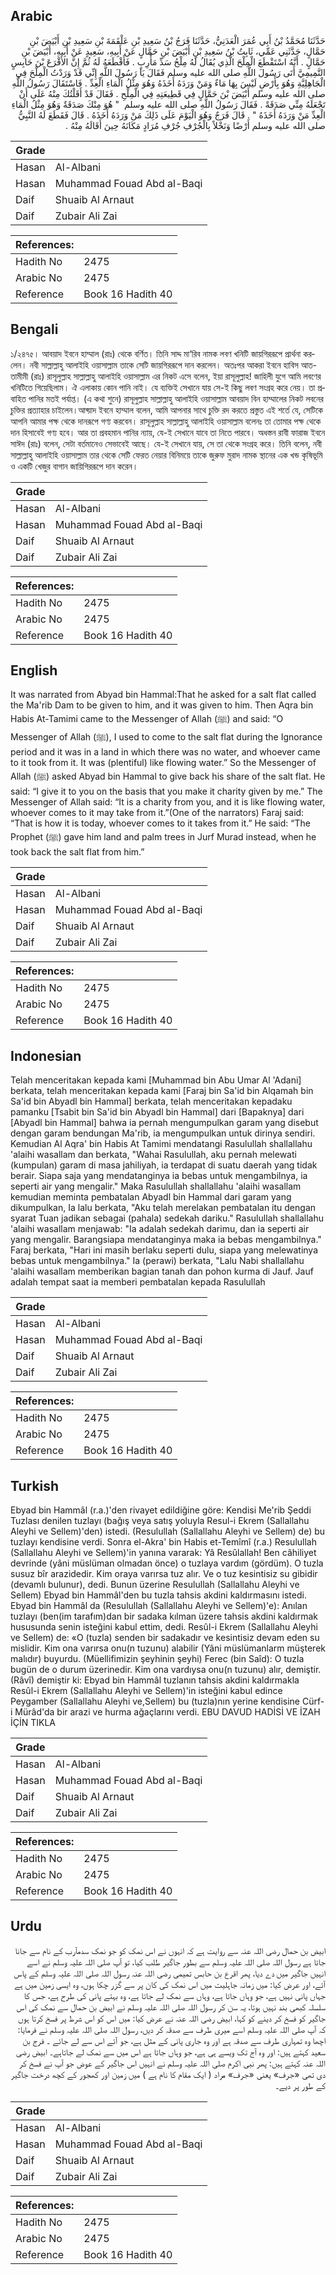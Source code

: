 ## Arabic


<div dir="rtl" lang="ar" style={{fontSize:'larger',backgroundColor:'#f8f9fa',padding:20}}>
حَدَّثَنَا مُحَمَّدُ بْنُ أَبِي عُمَرَ الْعَدَنِيُّ، حَدَّثَنَا فَرَجُ بْنُ سَعِيدِ بْنِ عَلْقَمَةَ بْنِ سَعِيدِ بْنِ أَبْيَضَ بْنِ حَمَّالٍ، حَدَّثَنِي عَمِّي، ثَابِتُ بْنُ سَعِيدِ بْنِ أَبْيَضَ بْنِ حَمَّالٍ عَنْ أَبِيهِ، سَعِيدٍ عَنْ أَبِيهِ، أَبْيَضَ بْنِ حَمَّالٍ ‏.‏ أَنَّهُ اسْتَقْطَعَ الْمِلْحَ الَّذِي يُقَالُ لَهُ مِلْحُ سَدِّ مَأْرِبٍ ‏.‏ فَأَقْطَعَهُ لَهُ ثُمَّ إِنَّ الأَقْرَعَ بْنَ حَابِسٍ التَّمِيمِيَّ أَتَى رَسُولَ اللَّهِ صلى الله عليه وسلم فَقَالَ يَا رَسُولَ اللَّهِ إِنِّي قَدْ وَرَدْتُ الْمِلْحَ فِي الْجَاهِلِيَّةِ وَهُوَ بِأَرْضٍ لَيْسَ بِهَا مَاءٌ وَمَنْ وَرَدَهُ أَخَذَهُ وَهُوَ مِثْلُ الْمَاءِ الْعِدِّ ‏.‏ فَاسْتَقَالَ رَسُولُ اللَّهِ صلى الله عليه وسلم أَبْيَضَ بْنَ حَمَّالٍ فِي قَطِيعَتِهِ فِي الْمِلْحِ ‏.‏ فَقَالَ قَدْ أَقَلْتُكَ مِنْهُ عَلَى أَنْ تَجْعَلَهُ مِنِّي صَدَقَةً ‏.‏ فَقَالَ رَسُولُ اللَّهِ صلى الله عليه وسلم ‏ "‏ هُوَ مِنْكَ صَدَقَةٌ وَهُوَ مِثْلُ الْمَاءِ الْعِدِّ مَنْ وَرَدَهُ أَخَذَهُ ‏"‏ ‏.‏ قَالَ فَرَجٌ وَهُوَ الْيَوْمَ عَلَى ذَلِكَ مَنْ وَرَدَهُ أَخَذَهُ ‏.‏ قَالَ فَقَطَعَ لَهُ النَّبِيُّ صلى الله عليه وسلم أَرْضًا وَنَخْلاً بِالْجُرْفِ جُرْفِ مُرَادٍ مَكَانَهُ حِينَ أَقَالَهُ مِنْهُ ‏.‏
</div>
<div style={{backgroundColor:'#f8f9fa',padding:20, marginBottom: 10}}><table> <thead> <tr> <th>Grade</th> <th></th> </tr> </thead> <tbody> <tr><td>Hasan</td><td>Al-Albani</td></tr><tr><td>Hasan</td><td>Muhammad Fouad Abd al-Baqi</td></tr><tr><td>Daif</td><td>Shuaib Al Arnaut</td></tr><tr><td>Daif</td><td>Zubair Ali Zai</td></tr></tbody></table><table> <thead> <tr> <th>References:</th> <th></th> </tr> </thead> <tbody><tr><td>Hadith No</td><td>2475</td></tr><tr><td>Arabic No</td><td>2475</td></tr><tr><td>Reference</td><td>Book 16 Hadith 40</td></tr></tbody></table></div>

## Bengali


<div dir="ltr" lang="bn" style={{fontSize:'larger',backgroundColor:'#f8f9fa',padding:20}}>
১/২৪৭৫। আবয়াদ ইবনে হাম্মাল (রাঃ) থেকে বর্ণিত। তিনি সাদ্দ মা‘রিব নামক লবণ খনিটি জায়গিররূপে প্রার্থনা করলেন। নবী সাল্লাল্লাহু আলাইহি ওয়াসাল্লাম তাকে সেটি জায়গিররূপে দান করলেন। অতঃপর আকরা ইবনে হাবিস আত-তামীমী (রাঃ) রাসূলুল্লাহ সাল্লাল্লাহু আলাইহি ওয়াসাল্লাম এর নিকট এসে বলেন, ইয়া রাসূলুল্লাহ! জাহিলী যুগে আমি লবণের খনিটিতে গিয়েছিলাম। ঐ এলাকায় কোন পানি নাই। যে ব্যক্তিই সেখানে যায় সে-ই কিছু লবণ সংগ্রহ করে নেয়। তা প্রবাহিত পানির মতই পর্যাপ্ত। (এ কথা শুনে) রাসূলুল্লাহ সাল্লাল্লাহু আলাইহি ওয়াসাল্লাম আবয়াদ বিন হাম্মালের নিকট লবনের চুক্তির প্রত্যাহার চাইলেন।আব্য়াদ ইবনে হাম্মাল বলেন, আমি আপনার সাথে চুক্তি রদ করতে প্রস্তুত এই শর্তে যে, সেটিকে আপনি আমার পক্ষ থেকে দানরূপে গণ্য করবেন। রাসূলুল্লাহ সাল্লাল্লাহু আলাইহি ওয়াসাল্লাম বলেনঃ তা তোমার পক্ষ থেকে দান হিসাবেই গণ্য হবে। আর তা প্রবহমান পানির ন্যায়, যে-ই সেখানে যাবে তা নিতে পারবে। অধস্তন রাবী ফারাজ ইবনে সাঈদ (রাঃ) বলেন, সেটা বর্তমানেও সেভাবেই আছে। যে-ই সেখানে যায়, সে তা থেকে সংগ্রহ করে। তিনি বলেন, নবী সাল্লাল্লাহু আলাইহি ওয়াসাল্লাম তার থেকে সেটি ফেরত নেয়ার বিনিময়ে তাকে জুরুফ মুরাদ নামক স্থানের এক খন্ড কৃষিভূমি ও একটি খেজুর বাগান জায়িগিররূপে দান করেন।
</div>
<div style={{backgroundColor:'#f8f9fa',padding:20, marginBottom: 10}}><table> <thead> <tr> <th>Grade</th> <th></th> </tr> </thead> <tbody> <tr><td>Hasan</td><td>Al-Albani</td></tr><tr><td>Hasan</td><td>Muhammad Fouad Abd al-Baqi</td></tr><tr><td>Daif</td><td>Shuaib Al Arnaut</td></tr><tr><td>Daif</td><td>Zubair Ali Zai</td></tr></tbody></table><table> <thead> <tr> <th>References:</th> <th></th> </tr> </thead> <tbody><tr><td>Hadith No</td><td>2475</td></tr><tr><td>Arabic No</td><td>2475</td></tr><tr><td>Reference</td><td>Book 16 Hadith 40</td></tr></tbody></table></div>

## English


<div dir="ltr" lang="en" style={{fontSize:'larger',backgroundColor:'#f8f9fa',padding:20}}>
It was narrated from Abyad bin Hammal:That he asked for a salt flat called the Ma'rib Dam to be given to him, and it was given to him. Then Aqra bin Habis At-Tamimi came to the Messenger of Allah (ﷺ) and said: “O Messenger of Allah (ﷺ), I used to come to the salt flat during the Ignorance period and it was in a land in which there was no water, and whoever came to it took from it. It was (plentiful) like flowing water.” So the Messenger of Allah (ﷺ) asked Abyad bin Hammal to give back his share of the salt flat. He said: “I give it to you on the basis that you make it charity given by me.” The Messenger of Allah said: “It is a charity from you, and it is like flowing water, whoever comes to it may take from it.”(One of the narrators) Faraj said: “That is how it is today, whoever comes to it takes from it.” He said: “The Prophet (ﷺ) gave him land and palm trees in Jurf Murad instead, when he took back the salt flat from him.”
</div>
<div style={{backgroundColor:'#f8f9fa',padding:20, marginBottom: 10}}><table> <thead> <tr> <th>Grade</th> <th></th> </tr> </thead> <tbody> <tr><td>Hasan</td><td>Al-Albani</td></tr><tr><td>Hasan</td><td>Muhammad Fouad Abd al-Baqi</td></tr><tr><td>Daif</td><td>Shuaib Al Arnaut</td></tr><tr><td>Daif</td><td>Zubair Ali Zai</td></tr></tbody></table><table> <thead> <tr> <th>References:</th> <th></th> </tr> </thead> <tbody><tr><td>Hadith No</td><td>2475</td></tr><tr><td>Arabic No</td><td>2475</td></tr><tr><td>Reference</td><td>Book 16 Hadith 40</td></tr></tbody></table></div>

## Indonesian


<div dir="ltr" lang="id" style={{fontSize:'larger',backgroundColor:'#f8f9fa',padding:20}}>
Telah menceritakan kepada kami [Muhammad bin Abu Umar Al 'Adani] berkata, telah menceritakan kepada kami [Faraj bin Sa'id bin Alqamah bin Sa'id bin Abyadl bin Hammal] berkata, telah menceritakan kepadaku pamanku [Tsabit bin Sa'id bin Abyadl bin Hammal] dari [Bapaknya] dari [Abyadl bin Hammal] bahwa ia pernah mengumpulkan garam yang disebut dengan garam bendungan Ma'rib, ia mengumpulkan untuk dirinya sendiri. Kemudian Al Aqra' bin Habis At Tamimi mendatangi Rasulullah shallallahu 'alaihi wasallam dan berkata, "Wahai Rasulullah, aku pernah melewati (kumpulan) garam di masa jahiliyah, ia terdapat di suatu daerah yang tidak berair. Siapa saja yang mendatanginya ia bebas untuk mengambilnya, ia seperti air yang mengalir." Maka Rasulullah shallallahu 'alaihi wasallam kemudian meminta pembatalan Abyadl bin Hammal dari garam yang dikumpulkan, Ia lalu berkata, "Aku telah merelakan pembatalan itu dengan syarat Tuan jadikan sebagai (pahala) sedekah dariku." Rasulullah shallallahu 'alaihi wasallam menjawab: "Ia adalah sedekah darimu, dan ia seperti air yang mengalir. Barangsiapa mendatanginya maka ia bebas mengambilnya." Faraj berkata, "Hari ini masih berlaku seperti dulu, siapa yang melewatinya bebas untuk mengambilnya." Ia (perawi) berkata, "Lalu Nabi shallallahu 'alaihi wasallam memberikan bagian tanah dan pohon kurma di Jauf. Jauf adalah tempat saat ia memberi pembatalan kepada Rasulullah
</div>
<div style={{backgroundColor:'#f8f9fa',padding:20, marginBottom: 10}}><table> <thead> <tr> <th>Grade</th> <th></th> </tr> </thead> <tbody> <tr><td>Hasan</td><td>Al-Albani</td></tr><tr><td>Hasan</td><td>Muhammad Fouad Abd al-Baqi</td></tr><tr><td>Daif</td><td>Shuaib Al Arnaut</td></tr><tr><td>Daif</td><td>Zubair Ali Zai</td></tr></tbody></table><table> <thead> <tr> <th>References:</th> <th></th> </tr> </thead> <tbody><tr><td>Hadith No</td><td>2475</td></tr><tr><td>Arabic No</td><td>2475</td></tr><tr><td>Reference</td><td>Book 16 Hadith 40</td></tr></tbody></table></div>

## Turkish


<div dir="ltr" lang="tr" style={{fontSize:'larger',backgroundColor:'#f8f9fa',padding:20}}>
Ebyad bin Hammâl (r.a.)'den rivayet edildiğine göre: Kendisi Me'rib Şeddi Tuzlası denilen tuzlayı (bağış veya satış yoluyla Resul-i Ekrem (Sallallahu Aleyhi ve Sellem)'den) istedi. (Resulullah (Sallallahu Aleyhi ve Sellem) de) bu tuzlayı kendisine verdi. Sonra el-Akra' bin Habis et-Temîmî (r.a.) Resulullah (Sallallahu Aleyhi ve Sellem)'in yanına vararak: Yâ Resûlallah! Ben câhiliyet devrinde (yâni müslüman olmadan önce) o tuzlaya vardım (gördüm). O tuzla susuz bîr arazidedir. Kim oraya varırsa tuz alır. Ve o tuz kesintisiz su gibidir (devamlı bulunur), dedi. Bunun üzerine Resulullah (Sallallahu Aleyhi ve Sellem) Ebyad bin Hammâl'den bu tuzla tahsis akdini kaldırmasını istedi. Ebyad bin Hammâl da (Resulullah (Sallallahu Aleyhi ve Sellem)'e): Anılan tuzlayı (ben(im tarafım)dan bir sadaka kılman üzere tahsis akdini kaldırmak hususunda senin isteğini kabul ettim, dedi. Resûl-i Ekrem (Sallallahu Aleyhi ve Sellem) de: «O (tuzla) senden bir sadakadır ve kesintisiz devam eden su mislidir. Kim ona varırsa onu(n tuzunu) alabilir (Yâni müslümanlarm müşterek malıdır) buyurdu. (Müellifimizin şeyhinin şeyhi) Ferec (bin Saîd): O tuzla bugün de o durum üzerinedir. Kim ona vardıysa onu(n tuzunu) alır, demiştir. (Râvî) demiştir ki: Ebyad bin Hammâl tuzlanın tahsis akdini kaldırmakla Resûl-i Ekrem (Sallallahu Aleyhi ve Sellem)'in isteğini kabul edince Peygamber (Sallallahu Aleyhi ve,Sellem) bu (tuzla)nın yerine kendisine Cürf-i Mürâd'da bir arazi ve hurma ağaçlarını verdi. EBU DAVUD HADİSİ VE İZAH İÇİN TIKLA
</div>
<div style={{backgroundColor:'#f8f9fa',padding:20, marginBottom: 10}}><table> <thead> <tr> <th>Grade</th> <th></th> </tr> </thead> <tbody> <tr><td>Hasan</td><td>Al-Albani</td></tr><tr><td>Hasan</td><td>Muhammad Fouad Abd al-Baqi</td></tr><tr><td>Daif</td><td>Shuaib Al Arnaut</td></tr><tr><td>Daif</td><td>Zubair Ali Zai</td></tr></tbody></table><table> <thead> <tr> <th>References:</th> <th></th> </tr> </thead> <tbody><tr><td>Hadith No</td><td>2475</td></tr><tr><td>Arabic No</td><td>2475</td></tr><tr><td>Reference</td><td>Book 16 Hadith 40</td></tr></tbody></table></div>

## Urdu


<div dir="rtl" lang="ur" style={{fontSize:'larger',backgroundColor:'#f8f9fa',padding:20}}>
ابیض بن حمال رضی اللہ عنہ سے روایت ہے کہ انہوں نے اس نمک کو جو نمک سدمآرب کے نام سے جانا جاتا ہے رسول اللہ صلی اللہ علیہ وسلم سے بطور جاگیر طلب کیا، تو آپ صلی اللہ علیہ وسلم نے اسے انہیں جاگیر میں دے دیا، پھر اقرع بن حابس تمیمی رضی اللہ عنہ رسول اللہ صلی اللہ علیہ وسلم کے پاس آئے، اور عرض کیا: میں زمانہ جاہلیت میں اس نمک کی کان پر سے گزر چکا ہوں، وہ ایسی زمین میں ہے جہاں پانی نہیں ہے، جو وہاں جاتا ہے، وہاں سے نمک لے جاتا ہے، وہ بہتے پانی کی طرح ہے، جس کا سلسلہ کبھی بند نہیں ہوتا، یہ سن کر رسول اللہ صلی اللہ علیہ وسلم نے ابیض بن حمال سے نمک کی اس جاگیر کو فسخ کر دینے کو کہا، ابیض رضی اللہ عنہ نے عرض کیا: میں اس کو اس شرط پر فسخ کرتا ہوں کہ آپ صلی اللہ علیہ وسلم اسے میری طرف سے صدقہ کر دیں، رسول اللہ صلی اللہ علیہ وسلم نے فرمایا: اچھا وہ تمہاری طرف سے صدقہ ہے اور وہ جاری پانی کے مثل ہے، جو آئے اس سے لے جائے ۔ فرج بن سعید کہتے ہیں: اور وہ آج تک ویسے ہی ہے، جو وہاں جاتا ہے اس میں سے نمک لے جاتاہے۔ ابیض رضی اللہ عنہ کہتے ہیں: پھر نبی اکرم صلی اللہ علیہ وسلم نے انہیں اس جاگیر کے عوض جو آپ نے فسخ کر دی تھی «جرف» یعنی «جرف» مراد ( ایک مقام کا نام ہے ) میں زمین اور کھجور کے کچھ درخت جاگیر کے طور پر دیے۔
</div>
<div style={{backgroundColor:'#f8f9fa',padding:20, marginBottom: 10}}><table> <thead> <tr> <th>Grade</th> <th></th> </tr> </thead> <tbody> <tr><td>Hasan</td><td>Al-Albani</td></tr><tr><td>Hasan</td><td>Muhammad Fouad Abd al-Baqi</td></tr><tr><td>Daif</td><td>Shuaib Al Arnaut</td></tr><tr><td>Daif</td><td>Zubair Ali Zai</td></tr></tbody></table><table> <thead> <tr> <th>References:</th> <th></th> </tr> </thead> <tbody><tr><td>Hadith No</td><td>2475</td></tr><tr><td>Arabic No</td><td>2475</td></tr><tr><td>Reference</td><td>Book 16 Hadith 40</td></tr></tbody></table></div>